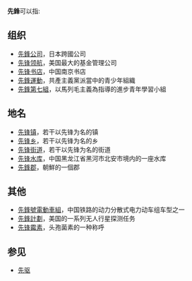 '''先鋒'''可以指:

==组织==
* [[先鋒公司|先鋒公司]]，日本跨國公司
* [[先锋领航|先锋领航]]，美国最大的基金管理公司
* [[先锋书店|先锋书店]]，中国南京书店
* [[先鋒運動|先鋒運動]]，共產主義黨派當中的青少年組織
* [[先鋒第七組|先鋒第七組]]，以馬列毛主義為指導的進步青年學習小組

==地名==
* [[先锋镇|先锋镇]]，若干以先锋为名的镇
* [[先锋乡|先锋乡]]，若干以先锋为名的乡
* [[先锋街道|先锋街道]]，若干以先锋为名的街道
* [[先锋水库|先锋水库]]，中国黑龙江省黑河市北安市境内的一座水库
* [[先鋒郡|先鋒郡]]，朝鮮的一個郡

==其他==
* [[先鋒號電動車組|先鋒號電動車組]]，中国铁路的动力分散式电力动车组车型之一
* [[先鋒計劃|先鋒計劃]]，美国的一系列无人行星探测任务
* [[頭孢菌素|先锋霉素]]，头孢菌素的一种称呼

==参见==
* [[先驱|先驱]]

{{disambig|Cat=二字消歧义|X}}